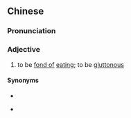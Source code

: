 {{also|贪吃}}
==Chinese==
{{zh-forms|s=贪吃}}

===Pronunciation===
{{zh-pron
|m=tānchī
|c=taam1 hek3
|cat=a
}}

===Adjective===
{{zh-adj}}

# {{lb|zh|especially of a child}} to be [[fond of]] [[eating]]; to be [[gluttonous]]

====Synonyms====
* {{zh-l|好吃|hàochī}}
* {{qualifier|Cantonese|Min Nan|Hakka}} {{zh-l|貪食}}